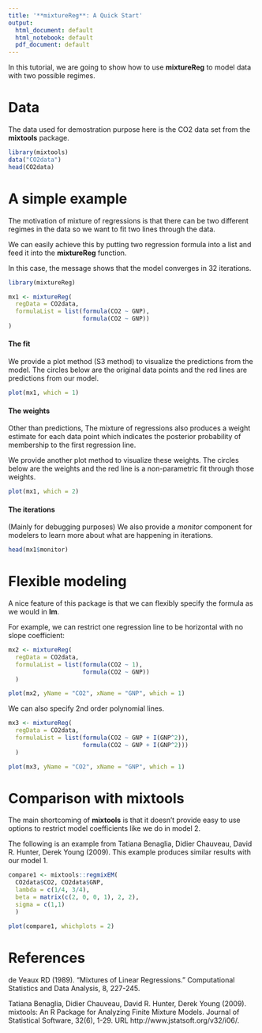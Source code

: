 ```yaml
---
title: '**mixtureReg**: A Quick Start'
output:
  html_document: default
  html_notebook: default
  pdf_document: default
---
```


In this tutorial, we are going to show how to use **mixtureReg** to model data with two possible regimes.

# Data
The data used for demostration purpose here is the CO2 data set from the **mixtools** package.
```r
library(mixtools)
data("CO2data")
head(CO2data)
```


# A simple example
The motivation of mixture of regressions is that there can be two different regimes in the data so we want to fit two lines through the data.

We can easily achieve this by putting two regression formula into a list and feed it into the **mixtureReg** function.

In this case, the message shows that the model converges in 32 iterations.

```r
library(mixtureReg)

mx1 <- mixtureReg(
  regData = CO2data,
  formulaList = list(formula(CO2 ~ GNP),
                     formula(CO2 ~ GNP))
)
```

#### The fit
We provide a plot method (S3 method) to visualize the predictions from the model.
The circles below are the original data points and the red lines are predictions from our model.
```r
plot(mx1, which = 1)
```

#### The weights
Other than predictions, The mixture of regressions also produces a weight estimate for each data point which indicates the posterior probability of membership to the first regression line.

We provide another plot method to visualize these weights.
The circles below are the weights and the red line is a non-parametric fit through those weights.
```r
plot(mx1, which = 2)
```

#### The iterations
(Mainly for debugging purposes) We also provide a *monitor* component for modelers to learn more about what are happening in iterations.

```r
head(mx1$monitor)
```


# Flexible modeling
A nice feature of this package is that we can flexibly specify the formula as we would in **lm**.

For example, we can restrict one regression line to be horizontal with no slope coefficient:

```r
mx2 <- mixtureReg(
  regData = CO2data,
  formulaList = list(formula(CO2 ~ 1),
                     formula(CO2 ~ GNP))
  )

plot(mx2, yName = "CO2", xName = "GNP", which = 1)
```

We can also specify 2nd order polynomial lines.
```r
mx3 <- mixtureReg(
  regData = CO2data,
  formulaList = list(formula(CO2 ~ GNP + I(GNP^2)),
                     formula(CO2 ~ GNP + I(GNP^2)))
  )

plot(mx3, yName = "CO2", xName = "GNP", which = 1)
```

# Comparison with **mixtools**
The main shortcoming of **mixtools** is that it doesn't provide easy to use options to restrict model coefficients like we do in model 2.

The following is an example from Tatiana Benaglia, Didier Chauveau, David R. Hunter, Derek Young (2009).
This example produces similar results with our model 1.

```r
compare1 <- mixtools::regmixEM(
  CO2data$CO2, CO2data$GNP,
  lambda = c(1/4, 3/4),
  beta = matrix(c(2, 0, 0, 1), 2, 2),
  sigma = c(1,1)
  )

plot(compare1, whichplots = 2)
```

# References

de Veaux RD (1989). "Mixtures of Linear Regressions." Computational Statistics and Data Analysis, 8, 227-245.

Tatiana Benaglia, Didier Chauveau, David R. Hunter, Derek Young (2009). mixtools: An R Package for Analyzing Finite Mixture Models. Journal of Statistical Software, 32(6), 1-29. URL http://www.jstatsoft.org/v32/i06/.